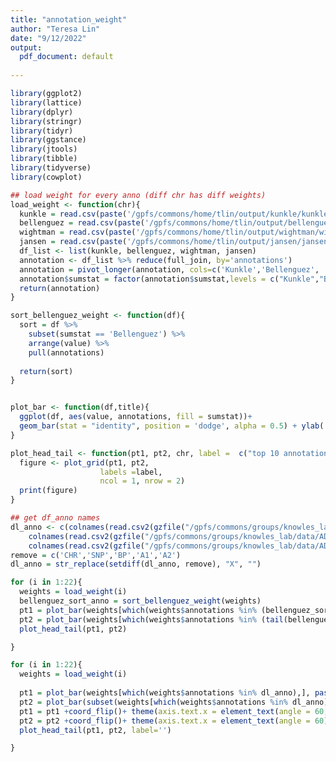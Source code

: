 ```yaml
---
title: "annotation_weight"
author: "Teresa Lin"
date: "9/12/2022"
output:
  pdf_document: default
 
---
```



```r
library(ggplot2)
library(lattice)
library(dplyr)
library(stringr)
library(tidyr)
library(ggstance)
library(jtools)
library(tibble)
library(tidyverse)
library(cowplot)
```
```r
## load weight for every anno (diff chr has diff weights)
load_weight <- function(chr){
  kunkle = read.csv(paste('/gpfs/commons/home/tlin/output/kunkle/kunkle_fixed_0224/kunkle.annot_coeff_ridge.',chr,'.txt', sep = ''), sep = '\t', col.names = c('annotations', 'Kunkle'))
  bellenguez = read.csv(paste('/gpfs/commons/home/tlin/output/bellenguez/bellenguez_fixed_0224/bellenguez.annot_coeff_ridge.',chr,'.txt', sep = ''), sep = '\t',col.names = c('annotations', 'Bellenguez'))
  wightman = read.csv(paste('/gpfs/commons/home/tlin/output/wightman/wightman_fixed_0224/wightman_all.annot_coeff_ridge.',chr,'.txt', sep = ''), sep = '\t',col.names = c('annotations', 'Wightman'))
  jansen = read.csv(paste('/gpfs/commons/home/tlin/output/jansen/jansen.annot_coeff_ridge.',chr,'.txt', sep = ''), sep = '\t',col.names = c('annotations', 'Jansen'))
  df_list <- list(kunkle, bellenguez, wightman, jansen)
  annotation <- df_list %>% reduce(full_join, by='annotations')
  annotation = pivot_longer(annotation, cols=c('Kunkle','Bellenguez', 'Wightman','Jansen'), names_to='sumstat')  ## make it easier for visualization
  annotation$sumstat = factor(annotation$sumstat,levels = c("Kunkle","Bellenguez","Wightman","Jansen"))
  return(annotation)
}

sort_bellenguez_weight <- function(df){
  sort = df %>% 
    subset(sumstat == 'Bellenguez') %>%
    arrange(value) %>%
    pull(annotations)
  
  return(sort)
}


plot_bar <- function(df,title){
  ggplot(df, aes(value, annotations, fill = sumstat))+
  geom_bar(stat = "identity", position = 'dodge', alpha = 0.5) + ylab('')+xlab('weight')+ggtitle(title) +theme_minimal()
}

plot_head_tail <- function(pt1, pt2, chr, label =  c("top 10 annotations", "bottom 10 annotations")){
  figure <- plot_grid(pt1, pt2,
                    labels =label,
                    ncol = 1, nrow = 2)
  print(figure)
}

```

```r
## get df_anno names 
dl_anno <- c(colnames(read.csv2(gzfile("/gpfs/commons/groups/knowles_lab/data/ADSP_reguloML/annotations/combined_AD_annotations_polyfun/combined_AD_annotations_polyfun_22.annot.gz"), sep = '\t')),
    colnames(read.csv2(gzfile("/gpfs/commons/groups/knowles_lab/data/ADSP_reguloML/annotations/brain_H3K4me3/merged_annotations_ukb/brain_H3K4me3_seq_chr22.annot.gz"), sep = '\t')),
    colnames(read.csv2(gzfile("/gpfs/commons/groups/knowles_lab/data/ADSP_reguloML/annotations/brain_H3K27ac/merged_annotations_ukb/brain_H3K27ac_seq_chr22.annot.gz"), sep = '\t')))
remove = c('CHR','SNP','BP','A1','A2')
dl_anno = str_replace(setdiff(dl_anno, remove), "X", "")
```

```r

for (i in 1:22){
  weights = load_weight(i)
  bellenguez_sort_anno = sort_bellenguez_weight(weights)
  pt1 = plot_bar(weights[which(weights$annotations %in% (bellenguez_sort_anno[1:10])),], paste('chr',i))
  pt2 = plot_bar(weights[which(weights$annotations %in% (tail(bellenguez_sort_anno,10))),], '')
  plot_head_tail(pt1, pt2)

}


```
```r
for (i in 1:22){
  weights = load_weight(i)
  
  pt1 = plot_bar(weights[which(weights$annotations %in% dl_anno),], paste('chr',i))
  pt2 = plot_bar(subset(weights[which(weights$annotations %in% dl_anno),], sumstat!='Kunkle'), paste('chr',i))
  pt1 = pt1 +coord_flip()+ theme(axis.text.x = element_text(angle = 60, vjust = 1, hjust=1))+scale_fill_manual(values = c('lightblue','lightslateblue','lightpink','gray'))
  pt2 = pt2 +coord_flip()+ theme(axis.text.x = element_text(angle = 60))+scale_fill_manual(values = c('lightslateblue','lightpink','gray'))
  plot_head_tail(pt1, pt2, label='')

}
```

